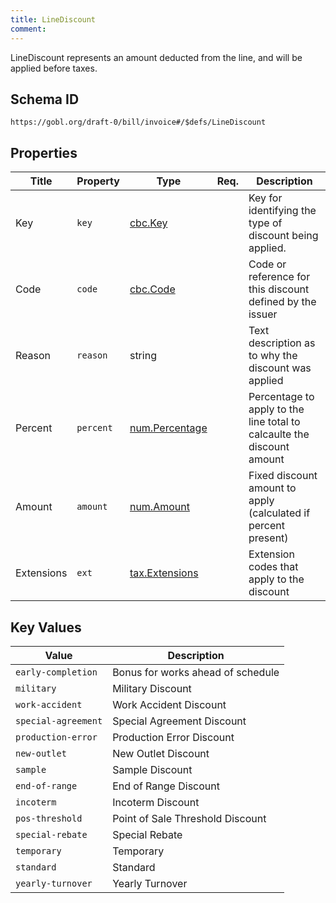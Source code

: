 ```yaml
---
title: LineDiscount
comment: 
---
```


LineDiscount represents an amount deducted from the line, and will be applied before taxes.

## Schema ID

`https://gobl.org/draft-0/bill/invoice#/$defs/LineDiscount`

## Properties

| Title      | Property  | Type                                      | Req. | Description                                                            |
|------------|-----------|-------------------------------------------|------|------------------------------------------------------------------------|
| Key        | `key`     | [cbc.Key](/draft-0/cbc/key)               |      | Key for identifying the type of discount being applied.                |
| Code       | `code`    | [cbc.Code](/draft-0/cbc/code)             |      | Code or reference for this discount defined by the issuer              |
| Reason     | `reason`  | string                                    |      | Text description as to why the discount was applied                    |
| Percent    | `percent` | [num.Percentage](/draft-0/num/percentage) |      | Percentage to apply to the line total to calcaulte the discount amount |
| Amount     | `amount`  | [num.Amount](/draft-0/num/amount)         |      | Fixed discount amount to apply (calculated if percent present)         |
| Extensions | `ext`     | [tax.Extensions](/draft-0/tax/extensions) |      | Extension codes that apply to the discount                             |

## Key Values

| Value               | Description                       |
|---------------------|-----------------------------------|
| `early-completion`  | Bonus for works ahead of schedule |
| `military`          | Military Discount                 |
| `work-accident`     | Work Accident Discount            |
| `special-agreement` | Special Agreement Discount        |
| `production-error`  | Production Error Discount         |
| `new-outlet`        | New Outlet Discount               |
| `sample`            | Sample Discount                   |
| `end-of-range`      | End of Range Discount             |
| `incoterm`          | Incoterm Discount                 |
| `pos-threshold`     | Point of Sale Threshold Discount  |
| `special-rebate`    | Special Rebate                    |
| `temporary`         | Temporary                         |
| `standard`          | Standard                          |
| `yearly-turnover`   | Yearly Turnover                   |

